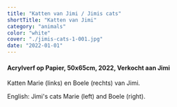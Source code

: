 ```yaml
---
title: "Katten van Jimi / Jimis cats"
shortTitle: "Katten van Jimi"
category: "animals"
color: "white"
cover: "./jimis-cats-1-001.jpg"
date: "2022-01-01"
---
```

    
#### Acrylverf op Papier, 50x65cm, 2022, Verkocht aan Jimi
Katten Marie (links) en Boele (rechts) van Jimi.


English: Jimi's cats Marie (left) and Boele (right).